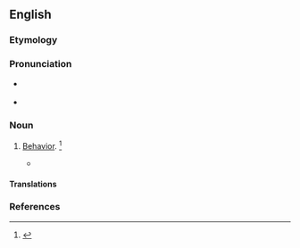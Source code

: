 ==English==

===Etymology===
{{suffix|en|abear|ance}}

===Pronunciation===
* {{a|US}} {{IPA|en|/əˈbɜɹ.əns/}}
* {{audio|en|LL-Q1860 (eng)-Vealhurl-abearance.wav|Audio (UK)}}

===Noun===
{{en-noun|-}}

# {{lb|en|rare}} [[behavior|Behavior]]. {{defdate|Mid 16<sup>th</sup> century.}}<ref>{{R:SOED5|page=3}}</ref>
#* {{quote-book|en|year=1769|title={{w|Commentaries on the Laws of England}}|author={{w|William Blackstone|Sir William Blackstone}}|passage=The other species of recognizance, with sureties, is tor the good '''abearance''' or good behaviour.}}

====Translations====
{{trans-see|behavior}}

===References===
<references/>